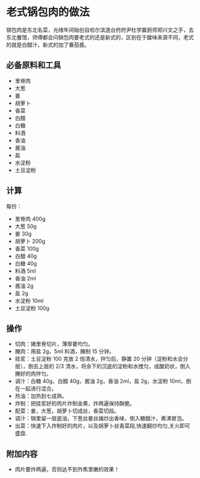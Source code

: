 # 老式锅包肉的做法

锅包肉是东北名菜，光绪年间始创自哈尔滨道台府府尹杜学赢厨师郑兴文之手，去东北餐馆，师傅都会问锅包肉要老式的还是新式的，区别在于酸味来源不同，老式的就是白醋汁，新式的加了番茄酱。

## 必备原料和工具

- 里脊肉
- 大葱
- 姜
- 胡萝卜
- 香菜
- 白醋
- 白糖
- 料酒
- 香油
- 酱油
- 盐
- 水淀粉
- 土豆淀粉

## 计算

每份：

- 里脊肉 400g
- 大葱 50g
- 姜 30g
- 胡萝卜 200g
- 香菜 100g
- 白醋 40g
- 白糖 40g
- 料酒 5ml
- 香油 2ml
- 酱油 2g
- 盐 2g
- 水淀粉 10ml
- 土豆淀粉 100g

## 操作

- 切肉：猪里脊切片，薄厚要均匀。
- 腌肉：用盐 2g，5ml 料酒，腌制 15 分钟。
- 挂浆：土豆淀粉 100 克放 2 倍清水，拌匀后，静置 20 分钟（淀粉和水会分层），倒去上层的 2/3 清水，将余下的沉底的淀粉和水搅匀，成酸奶状，倒入腌好的肉拌匀。
- 调汁：白糖 40g，白醋 40g，酱油 2g，香油 2ml，盐 2g，水淀粉 10ml，倒在一起进行混合。
- 热油：加热到七成熟。
- 炸制：把挂浆好的肉片炸制金黄，炸两遍保持酥脆。
- 配菜：姜，大葱，胡萝卜切成丝，香菜切段。
- 调汁：锅里留一层底油，下葱丝姜丝煸炒出香味，倒入糖醋汁，煮沸冒泡。
- 出菜：快速下入炸制好的肉片，以及胡萝卜丝香菜段,快速翻炒均匀,关火即可盛盘.

## 附加内容

- 肉片要炸两遍，否则达不到外焦里嫩的效果！
